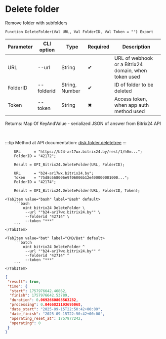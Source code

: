 ﻿---
sidebar_position: 5
description: Delete folder and other functions to work with Bitrix24 in the Open Integration Package, a free open-source integration library for 1C:Enterprise 8, OneScript and CLI
keywords: [1C, 1С, 1С:Enterprise, 1С:Enterprise 8.3, API, Integration, Services, Exchange, OneScript, CLI, Bitrix24]
---


# Delete folder
 Remove folder with subfolders



`Function DeleteFolder(Val URL, Val FolderID, Val Token = "") Export`

  | Parameter | CLI option | Type | Required | Description |
  |-|-|-|-|-|
  | URL | --url | String | &#x2714; | URL of webhook or a Bitrix24 domain, when token used |
  | FolderID | --folderid | String, Number | &#x2714; | ID of folder to be deleted |
  | Token | --token | String | &#x2716; | Access token, when app auth method used |

  
  Returns:  Map Of KeyAndValue - serialized JSON of answer from Bitrix24 API

<br/>

:::tip
Method at API documentation: [disk.folder.deletetree](https://dev.1c-bitrix.ru/rest_help/disk/folder/disk_folder_deletetree.php)
:::
<br/>



```bsl title="1C:Enterprise/OneScript code example"
    URL      = "https://b24-ar17wx.bitrix24.by/rest/1/h0m...";
    FolderID = "42172";

    Result = OPI_Bitrix24.DeleteFolder(URL, FolderID);

    URL      = "b24-ar17wx.bitrix24.by";
    Token    = "75d8c668006e9f06006b12e400000001000...";
    FolderID = "42174";

    Result = OPI_Bitrix24.DeleteFolder(URL, FolderID, Token);
```
 

 <Tabs>
  
    <TabItem value="bash" label="Bash" default>
        ```bash
            oint bitrix24 DeleteFolder \
             --url ""b24-ar17wx.bitrix24.by"" \
             --folderid "42714" \
             --token "***"
        ```
    </TabItem>
  
    <TabItem value="bat" label="CMD/Bat" default>
        ```batch
            oint bitrix24 DeleteFolder ^
             --url ""b24-ar17wx.bitrix24.by"" ^
             --folderid "42714" ^
             --token "***"
        ```
    </TabItem>
</Tabs>


```json title="Result"
{
 "result": true,
 "time": {
  "start": 1757976642.46862,
  "finish": 1757976642.53789,
  "duration": 0.0692660808563232,
  "processing": 0.0466821193695068,
  "date_start": "2025-09-15T22:50:42+00:00",
  "date_finish": "2025-09-15T22:50:42+00:00",
  "operating_reset_at": 1757977242,
  "operating": 0
 }
}
```
